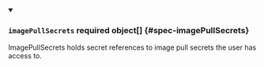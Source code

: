 


<details className="config-field" data-expandable="true" open>
<summary>

### `imagePullSecrets` <span className="config-field-required" data-required="false">required</span> <span className="config-field-type">object[]</span> <span className="config-field-default"></span> <span className="config-field-enum"></span> {#spec-imagePullSecrets}

ImagePullSecrets holds secret references to image pull
secrets the user has access to.

</summary>

<PartialImagePullSecretsreference />


</details>
